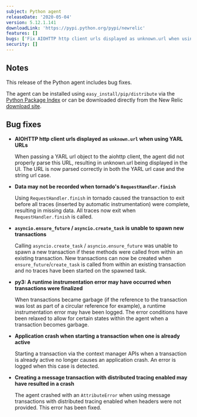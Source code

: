 ```yaml
---
subject: Python agent
releaseDate: '2020-05-04'
version: 5.12.1.141
downloadLink: 'https://pypi.python.org/pypi/newrelic'
features: []
bugs: ['Fix AIOHTTP http client urls displayed as unknown.url when using YARL URLs', "Fix data not being recorded when using tornado's RequestHandler.finish", 'Fix asyncio.ensure_future / asyncio.create_task being unable to spawn new transactions', 'Fix a runtime instrumentation error occurring when transactions were finalized on Python 3', 'Fix application crash when starting a transaction when one is already active', 'Fix a crash when creating a message transaction with distributed tracing enabled']
security: []
---
```


## Notes

This release of the Python agent includes bug fixes.

The agent can be installed using `easy_install/pip/distribute` via the [Python Package Index](https://pypi.python.org/pypi/newrelic) or can be downloaded directly from the New Relic [download site](https://download.newrelic.com/python_agent/release).

## Bug fixes

* **AIOHTTP http client urls displayed as `unknown.url` when using YARL URLs**

  When passing a YARL url object to the aiohttp client, the agent did not properly parse this URL, resulting in unknown.url being displayed in the UI. The URL is now parsed correctly in both the YARL url case and the string url case.

* **Data may not be recorded when tornado's `RequestHandler.finish`**

  Using `RequestHandler.finish` in tornado caused the transaction to exit before all traces (inserted by automatic instrumentation) were complete, resulting in missing data. All traces now exit when `RequestHandler.finish` is called.

* **`asyncio.ensure_future` / `asyncio.create_task` is unable to spawn new transactions**

  Calling `asyncio.create_task` / `asyncio.ensure_future` was unable to spawn a new transaction if these methods were called from within an existing transaction. New transactions can now be created when `ensure_future`/`create_task` is called from within an existing transaction and no traces have been started on the spawned task.

* **py3: A runtime instrumentation error may have occurred when transactions were finalized**

  When transactions became garbage (if the reference to the transaction was lost as part of a circular reference for example), a runtime instrumentation error may have been logged. The error conditions have been relaxed to allow for certain states within the agent when a transaction becomes garbage.

* **Application crash when starting a transaction when one is already active**

  Starting a transaction via the context manager APIs when a transaction is already active no longer causes an application crash. An error is logged when this case is detected.

* **Creating a message transaction with distributed tracing enabled may have resulted in a crash**

  The agent crashed with an `AttributeError` when using message transactions with distributed tracing enabled when headers were not provided. This error has been fixed.
